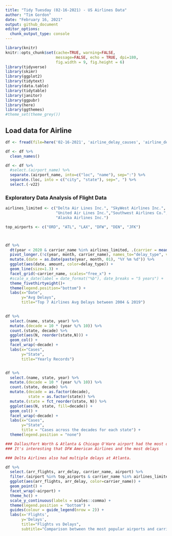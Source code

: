 ---
title: "Tidy Tuesday (02-16-2021) - US Airlines Data"
author: "Tim Gordon"
date: "February 16, 2021"
output: github_document
editor_options: 
  chunk_output_type: console
---

```{r setup, include=FALSE}
library(knitr)
knitr::opts_chunk$set(cache=TRUE, warning=FALSE,
                      message=FALSE, echo = TRUE, dpi=180,
                      fig.width = 9, fig.height = 6)
library(tidyverse)
library(skimr)
library(ggplot2)
library(tidytext)
library(data.table)
library(tidytable)
library(janitor)
library(ggpubr)
library(here)
library(ggthemes)
#theme_set(theme_grey())
```

## Load data for Airline

```{r}

df <- fread(file=here('02-16-2021', 'airline_delay_causes', 'airline_delay_causes.csv') )

df <- df %>%
  clean_names() 

df <- df %>%
  #select.(airport_name) %>%
  separate.(airport_name, into=c("loc", "name"), sep=":") %>%
  separate.(loc, into = c("city", "state"), sep=", ") %>%
  select.(-v22)

```

### Exploratory Data Analysis of Flight Data

```{r}
airlines_limited <- c("Delta Air Lines Inc.", "SkyWest Airlines Inc.", "ExpressJet Airlines Inc.", 
                      "United Air Lines Inc.","Southwest Airlines Co.", "American Airlines Inc.",
                      "Alaska Airlines Inc.")

top_airports <- c("ORD", "ATL", "LAX", "DFW", "DEN", "JFK")



df %>% 
  dt(year < 2020 & carrier_name %in% airlines_limited, .(carrier = mean(carrier_delay), weather = mean(weather_delay), nas=mean(nas_delay), diverted = mean(arr_diverted), late = mean(late_aircraft_delay)), by=.(year, month, carrier_name)) %>%
  pivot_longer.(!c(year, month, carrier_name), names_to="delay_type", values_to="amount") %>%
  mutate.(date = as.Date(paste(year, month, 01), "%Y %m %d")) %>%
  ggplot(aes(date, amount, color=delay_type)) +
  geom_line(size=1.3) +
  facet_grid(~carrier_name, scales="free_x") +
  #scale_x_date(label = date_format("%b"), date_breaks = "5 years") +
  theme_fivethirtyeight()+
  theme(legend.position="bottom") +
  labs(x="Date", 
       y="Avg Delays",
       title="Top 7 Airlines Avg Delays between 2004 & 2019")

  
df %>%
  select.(name, state, year) %>%
  mutate.(decade = 10 * (year %/% 10)) %>%
  count.(state, decade) %>%
  ggplot(aes(N, reorder(state,N))) +
  geom_col() +
  facet_wrap(~decade) +
  labs(x="Cases",
       y="State",
       title="Yearly Records")


df %>%
  select.(name, state, year) %>%
  mutate.(decade = 10 * (year %/% 10)) %>%
  count.(state, decade) %>% 
  mutate.(decade = as.factor(decade),
          state = as.factor(state)) %>%
  mutate.(state = fct_reorder(state, N)) %>%
  ggplot(aes(N, state, fill=decade)) +
  geom_col() +
  facet_wrap(~decade) +
  labs(x="Cases",
       y="State",
       title = "Cases across the decades for each state") +
  theme(legend.position = "none")

### Dallas/Fort Worth & Atlanta & Chicago O'Hare airport had the most delays out of the 6 biggest airports in the country. 
### It's interesting that DFW American Airlines and the most delays 

### Delta Airlines also had multiple delays at Atlanta.

df %>%
  select.(arr_flights, arr_delay, carrier_name, airport) %>%
  filter.(airport %in% top_airports & carrier_name %in% airlines_limited) %>%
  ggplot(aes(arr_flights, arr_delay, color=carrier_name)) +
  geom_point() +
  facet_wrap(~airport) +
  theme_hc() +
  scale_y_continuous(labels = scales::comma) +
  theme(legend.position = "bottom") +
  guides(colour = guide_legend(nrow = 2)) +
  labs(x='Flights',
       y='Delays',
       title="Flights vs Delays",
       subtitle="Comparison between the most popular airports and carriers")

  
  
```

